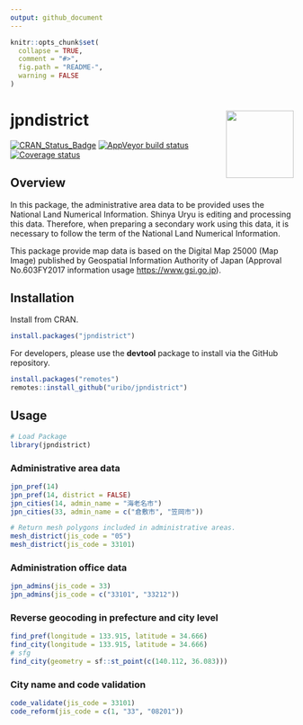 ```yaml
---
output: github_document
---
```


<!-- README.md is generated from README.Rmd. Please edit that file -->

```r
knitr::opts_chunk$set(
  collapse = TRUE,
  comment = "#>",
  fig.path = "README-",
  warning = FALSE
)
```

# jpndistrict <img src="man/figures/logo.png" align="right" width="120px" />

[![CRAN\_Status\_Badge](https://www.r-pkg.org/badges/version/jpndistrict)](https://cran.r-project.org/package=jpndistrict) [![AppVeyor build status](https://ci.appveyor.com/api/projects/status/github/uribo/jpndistrict?branch=master&svg=true)](https://ci.appveyor.com/project/uribo/jpndistrict) [![Coverage status](https://codecov.io/gh/uribo/jpndistrict/branch/master/graph/badge.svg)](https://codecov.io/github/uribo/jpndistrict?branch=master)

## Overview

In this package, the administrative area data to be provided uses the National Land Numerical Information. Shinya Uryu is editing and processing this data. Therefore, when preparing a secondary work using this data, it is necessary to follow the term of the National Land Numerical Information.

This package provide map data is based on the Digital Map 25000 (Map Image) published by Geospatial Information Authority of Japan (Approval No.603FY2017 information usage <https://www.gsi.go.jp>).

## Installation

Install from CRAN.

```r
install.packages("jpndistrict")
```

For developers, please use the **devtool** package to install via the GitHub repository.

```r
install.packages("remotes")
remotes::install_github("uribo/jpndistrict")
```

## Usage

```r
# Load Package
library(jpndistrict)
```

### Administrative area data

```r
jpn_pref(14)
jpn_pref(14, district = FALSE)
jpn_cities(14, admin_name = "海老名市")
jpn_cities(33, admin_name = c("倉敷市", "笠岡市"))
```

```r
# Return mesh polygons included in administrative areas.
mesh_district(jis_code = "05")
mesh_district(jis_code = 33101)
```

### Administration office data

```r
jpn_admins(jis_code = 33)
jpn_admins(jis_code = c("33101", "33212"))
```

### Reverse geocoding in prefecture and city level

```r
find_pref(longitude = 133.915, latitude = 34.666)
find_city(longitude = 133.915, latitude = 34.666)
# sfg
find_city(geometry = sf::st_point(c(140.112, 36.083)))
```

### City name and code validation

```r
code_validate(jis_code = 33101)
code_reform(jis_code = c(1, "33", "08201"))
```
